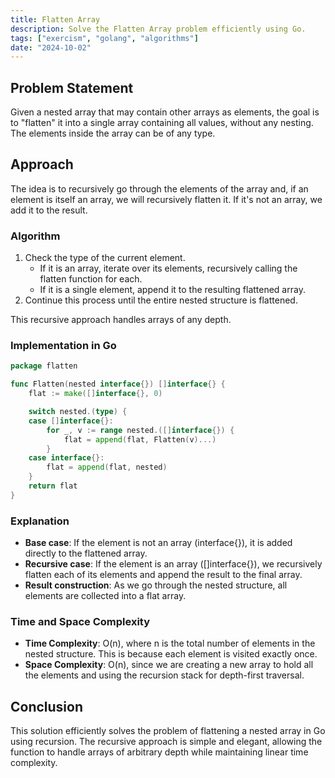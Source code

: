 ```yaml
---
title: Flatten Array
description: Solve the Flatten Array problem efficiently using Go.
tags: ["exercism", "golang", "algorithms"]
date: "2024-10-02"
---
```


## Problem Statement

Given a nested array that may contain other arrays as elements, the goal is to "flatten" it into a single array containing all values, without any nesting. The elements inside the array can be of any type.

## Approach

The idea is to recursively go through the elements of the array and, if an element is itself an array, we will recursively flatten it. If it's not an array, we add it to the result.

### Algorithm

1. Check the type of the current element.
   - If it is an array, iterate over its elements, recursively calling the flatten function for each.
   - If it is a single element, append it to the resulting flattened array.
2. Continue this process until the entire nested structure is flattened.
   
This recursive approach handles arrays of any depth.

### Implementation in Go

```go
package flatten

func Flatten(nested interface{}) []interface{} {
	flat := make([]interface{}, 0)

	switch nested.(type) {
	case []interface{}:
		for _, v := range nested.([]interface{}) {
			flat = append(flat, Flatten(v)...)
		}
	case interface{}:
		flat = append(flat, nested)
	}
	return flat
}
```

### Explanation
- **Base case**: If the element is not an array (interface{}), it is added directly to the flattened array.
- **Recursive case**: If the element is an array ([]interface{}), we recursively flatten each of its elements and append the result to the final array.
- **Result construction**: As we go through the nested structure, all elements are collected into a flat array.

### Time and Space Complexity
- **Time Complexity**: O(n), where n is the total number of elements in the nested structure. This is because each element is visited exactly once.
- **Space Complexity**: O(n), since we are creating a new array to hold all the elements and using the recursion stack for depth-first traversal.

## Conclusion
This solution efficiently solves the problem of flattening a nested array in Go using recursion. The recursive approach is simple and elegant, allowing the function to handle arrays of arbitrary depth while maintaining linear time complexity.